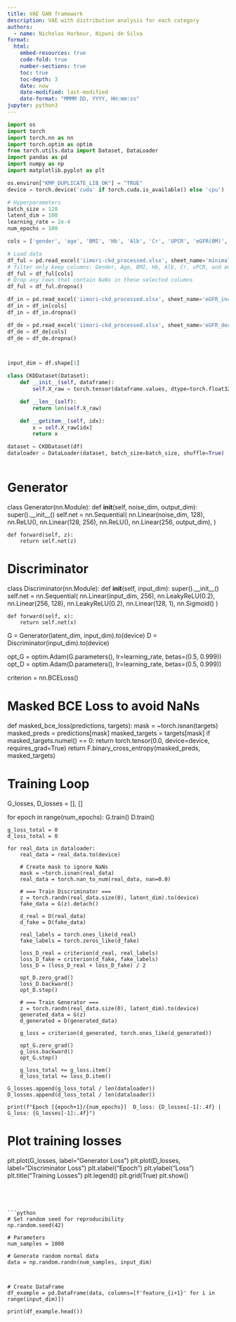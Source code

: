 ```yaml
---
title: VAE GAN framework
description: VAE with distribution analysis for each category
authors:
  - name: Nicholas Harbour, Nipuni de Silva
format:
  html:
    embed-resources: true
    code-fold: true
    number-sections: true
    toc: true
    toc-depth: 3
    date: now
    date-modified: last-modified
    date-format: "MMMM DD, YYYY, HH:mm:ss"
jupyter: python3
---
```



```python

import os
import torch
import torch.nn as nn
import torch.optim as optim
from torch.utils.data import Dataset, DataLoader
import pandas as pd
import numpy as np
import matplotlib.pyplot as plt

os.environ["KMP_DUPLICATE_LIB_OK"] = "TRUE"
device = torch.device('cuda' if torch.cuda.is_available() else 'cpu')

# Hyperparameters
batch_size = 128
latent_dim = 100
learning_rate = 2e-4
num_epochs = 100

cols = ['gender', 'age', 'BMI', 'Hb', 'Alb', 'Cr', 'UPCR', 'eGFR(0M)', 'eGFR(6M)', 'eGFR(12M)', 'eGFR(18M)', 'eGFR(24M)', 'eGFR(30M)', 'eGFR(36M)','eGFR(last visit)']

# Load data
df_ful = pd.read_excel('iimori-ckd_processed.xlsx', sheet_name='minimally_processed')
# filter only keep columns: Gender, Age, BMI, Hb, Alb, Cr, uPCR, and eGFR time series
df_ful = df_ful[cols]
# Drop any rows that contain NaNs in these selected columns
df_ful = df_ful.dropna()

df_in = pd.read_excel('iimori-ckd_processed.xlsx', sheet_name='eGFR_increase')
df_in = df_in[cols]
df_in = df_in.dropna()

df_de = pd.read_excel('iimori-ckd_processed.xlsx', sheet_name='eGFR_decrease')
df_de = df_de[cols]
df_de = df_de.dropna()



input_dim = df.shape[1]

class CKDDataset(Dataset):
    def __init__(self, dataframe):
        self.X_raw = torch.tensor(dataframe.values, dtype=torch.float32)

    def __len__(self):
        return len(self.X_raw)

    def __getitem__(self, idx):
        x = self.X_raw[idx]
        return x

dataset = CKDDataset(df)
dataloader = DataLoader(dataset, batch_size=batch_size, shuffle=True)



```

# Generator
class Generator(nn.Module):
    def __init__(self, noise_dim, output_dim):
        super().__init__()
        self.net = nn.Sequential(
            nn.Linear(noise_dim, 128),
            nn.ReLU(),
            nn.Linear(128, 256),
            nn.ReLU(),
            nn.Linear(256, output_dim),
        )

    def forward(self, z):
        return self.net(z)

# Discriminator
class Discriminator(nn.Module):
    def __init__(self, input_dim):
        super().__init__()
        self.net = nn.Sequential(
            nn.Linear(input_dim, 256),
            nn.LeakyReLU(0.2),
            nn.Linear(256, 128),
            nn.LeakyReLU(0.2),
            nn.Linear(128, 1),
            nn.Sigmoid()
        )

    def forward(self, x):
        return self.net(x)

G = Generator(latent_dim, input_dim).to(device)
D = Discriminator(input_dim).to(device)

opt_G = optim.Adam(G.parameters(), lr=learning_rate, betas=(0.5, 0.999))
opt_D = optim.Adam(D.parameters(), lr=learning_rate, betas=(0.5, 0.999))

criterion = nn.BCELoss()

# Masked BCE Loss to avoid NaNs
def masked_bce_loss(predictions, targets):
    mask = ~torch.isnan(targets)
    masked_preds = predictions[mask]
    masked_targets = targets[mask]
    if masked_targets.numel() == 0:
        return torch.tensor(0.0, device=device, requires_grad=True)
    return F.binary_cross_entropy(masked_preds, masked_targets)

# Training Loop
G_losses, D_losses = [], []

for epoch in range(num_epochs):
    G.train()
    D.train()

    g_loss_total = 0
    d_loss_total = 0

    for real_data in dataloader:
        real_data = real_data.to(device)

        # Create mask to ignore NaNs
        mask = ~torch.isnan(real_data)
        real_data = torch.nan_to_num(real_data, nan=0.0)

        # === Train Discriminator ===
        z = torch.randn(real_data.size(0), latent_dim).to(device)
        fake_data = G(z).detach()

        d_real = D(real_data)
        d_fake = D(fake_data)

        real_labels = torch.ones_like(d_real)
        fake_labels = torch.zeros_like(d_fake)

        loss_D_real = criterion(d_real, real_labels)
        loss_D_fake = criterion(d_fake, fake_labels)
        loss_D = (loss_D_real + loss_D_fake) / 2

        opt_D.zero_grad()
        loss_D.backward()
        opt_D.step()

        # === Train Generator ===
        z = torch.randn(real_data.size(0), latent_dim).to(device)
        generated_data = G(z)
        d_generated = D(generated_data)

        g_loss = criterion(d_generated, torch.ones_like(d_generated))

        opt_G.zero_grad()
        g_loss.backward()
        opt_G.step()

        g_loss_total += g_loss.item()
        d_loss_total += loss_D.item()

    G_losses.append(g_loss_total / len(dataloader))
    D_losses.append(d_loss_total / len(dataloader))

    print(f"Epoch [{epoch+1}/{num_epochs}]  D_loss: {D_losses[-1]:.4f} | G_loss: {G_losses[-1]:.4f}")

# Plot training losses
plt.plot(G_losses, label="Generator Loss")
plt.plot(D_losses, label="Discriminator Loss")
plt.xlabel("Epoch")
plt.ylabel("Loss")
plt.title("Training Losses")
plt.legend()
plt.grid(True)
plt.show()



```




```python


# Set random seed for reproducibility
np.random.seed(42)

# Parameters
num_samples = 1000

# Generate random normal data
data = np.random.randn(num_samples, input_dim)



# Create DataFrame
df_example = pd.DataFrame(data, columns=[f'feature_{i+1}' for i in range(input_dim)])

print(df_example.head())



```